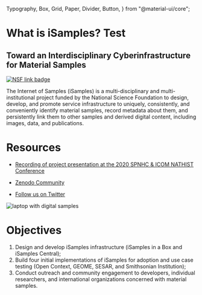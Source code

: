   Typography,
  Box,
  Grid,
  Paper,
  Divider,
  Button,
} from "@material-ui/core";

<WelcomeBanner />

<Box mb={5}>
<Grid container direction="row" spacing={6}  alignItems="bottom">
<Grid item lg={4}>

# What is iSamples? Test

## Toward an Interdisciplinary Cyberinfrastructure for Material Samples

<a href="https://nsf.gov/awardsearch/showAward?AWD_ID=2004839" target="_blank">
<Image
  src="/shield.svg"
  alt="NSF link badge"
  layout="intrinsic"
  height={20}
  width={92}
/>
</a>
<Typography variant="body1" color="textPrimary">

The Internet of Samples (iSamples) is a multi-disciplinary and multi-institutional project funded by the National Science Foundation to design, develop, and promote service infrastructure to uniquely, consistently, and conveniently identify material samples, record metadata about them, and persistently link them to other samples and derived digital content, including images, data, and publications.

</Typography>
</Grid>
<Grid item lg={4}>


# Resources

<Typography variant="body1" color="primary">

- [Recording of project presentation at the 2020 SPNHC & ICOM NATHIST Conference](https://www.youtube.com/watch?v=eRUw5NMksFo&t=105s)

- [Zenodo Community](https://zenodo.org/communities/isamples?page=1&size=20)

- [Follow us on Twitter](https://twitter.com/isamplesorg)

<Image
  src="/dataimage.svg"
  alt="laptop with digital samples"
  layout="intrinsic"
  height={300}
  width={300}
/>

</Typography>

</Grid>
<Grid item lg={4}>

# Objectives

<Typography variant="body1" color="textPrimary">

1. Design and develop iSamples infrastructure (iSamples in a Box and iSamples Central);
2. Build four initial implementations of iSamples for adoption and use case testing (Open Context, GEOME, SESAR, and Smithsonian Institution);
3. Conduct outreach and community engagement to developers, individual researchers, and international organizations concerned with material samples.

</Typography>

</Grid>
</Grid>
</Box>

<Background />
<Personnel />
